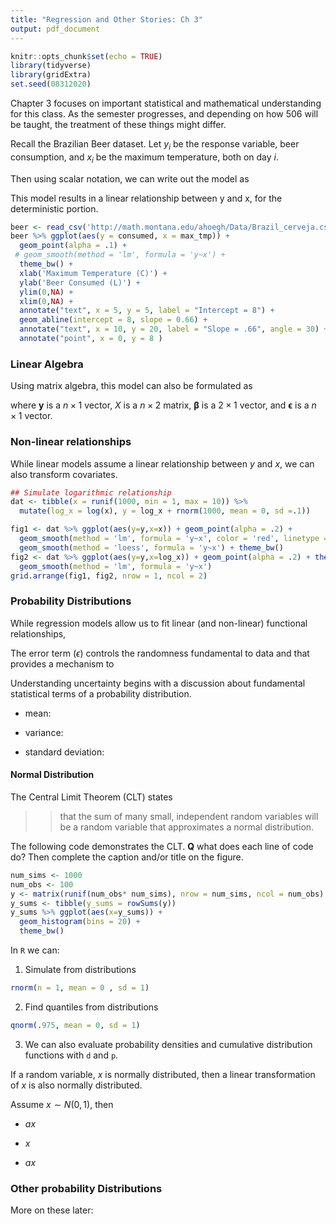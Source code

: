 ```yaml
---
title: "Regression and Other Stories: Ch 3"
output: pdf_document
---
```


\renewcommand{\vec}[1]{\mathbf{#1}}

```r
knitr::opts_chunk$set(echo = TRUE)
library(tidyverse) 
library(gridExtra)
set.seed(08312020)
```

Chapter 3 focuses on important statistical and mathematical understanding for this class. As the semester progresses, and depending on how 506 will be taught, the treatment of these things might differ.

\vfill


Recall the Brazilian Beer dataset. Let $y_i$ be the response variable, beer consumption, and $x_i$ be the maximum temperature, both on day $i$.

\vfill

Then using scalar notation, we can write out the model as




\vfill

This model results in a linear relationship between y and x, for the deterministic portion. 

\vfill

\newpage


```r
beer <- read_csv('http://math.montana.edu/ahoegh/Data/Brazil_cerveja.csv')
beer %>% ggplot(aes(y = consumed, x = max_tmp)) +
  geom_point(alpha = .1) + 
 # geom_smooth(method = 'lm', formula = 'y~x') + 
  theme_bw() + 
  xlab('Maximum Temperature (C)') +
  ylab('Beer Consumed (L)') +
  ylim(0,NA) +
  xlim(0,NA) +
  annotate("text", x = 5, y = 5, label = "Intercept = 8") +
  geom_abline(intercept = 8, slope = 0.66) + 
  annotate("text", x = 10, y = 20, label = "Slope = .66", angle = 30) +
  annotate("point", x = 0, y = 8 )
```


### Linear Algebra

Using matrix algebra, this model can also be formulated as

\begin{equation}
\vec{y} = X \vec{\beta} + \vec{\epsilon},
\end{equation}

where $\vec{y}$ is a $n \times 1$ vector, $X$ is a $n \times 2$ matrix, $\vec{\beta}$ is a $2 \times 1$ vector, and $\vec{\epsilon}$ is a $n \times 1$ vector.

\vfill
\vfill
\vfill

\newpage

### Non-linear relationships

While linear models assume a linear relationship between $y$ and $x$, we can also transform covariates.

\vfill


```r
## Simulate logarithmic relationship
dat <- tibble(x = runif(1000, min = 1, max = 10)) %>% 
  mutate(log_x = log(x), y = log_x + rnorm(1000, mean = 0, sd =.1)) 
```

```r
fig1 <- dat %>% ggplot(aes(y=y,x=x)) + geom_point(alpha = .2) +
  geom_smooth(method = 'lm', formula = 'y~x', color = 'red', linetype = 2) + 
  geom_smooth(method = 'loess', formula = 'y~x') + theme_bw()
fig2 <- dat %>% ggplot(aes(y=y,x=log_x)) + geom_point(alpha = .2) + theme_bw() +
  geom_smooth(method = 'lm', formula = 'y~x') 
grid.arrange(fig1, fig2, nrow = 1, ncol = 2)  
```

\newpage

### Probability Distributions

While regression models allow us to fit linear (and non-linear) functional relationships, 

\vfill

The error term ($\epsilon$) controls the randomness fundamental to data and that provides a mechanism to 

\vfill

Understanding uncertainty begins with a discussion about fundamental statistical terms of a probability distribution. 

- mean: 

\vfill

- variance: 

\vfill

- standard deviation: 

\vfill

#### Normal Distribution

The Central Limit Theorem (CLT) states

>> that the sum of many small, independent random variables will be a random variable that approximates a normal distribution.


\newpage

The following code demonstrates the CLT. __Q__ what does each line of code do? Then complete the caption and/or title on the figure.

```r
num_sims <- 1000
num_obs <- 100
y <- matrix(runif(num_obs* num_sims), nrow = num_sims, ncol = num_obs)
y_sums <- tibble(y_sums = rowSums(y))
y_sums %>% ggplot(aes(x=y_sums)) + 
  geom_histogram(bins = 20) +
  theme_bw()
```

\vfill

In `R` we can:

1. Simulate from distributions

```r
rnorm(n = 1, mean = 0 , sd = 1)
```

2. Find quantiles from distributions

```r
qnorm(.975, mean = 0, sd = 1)
```

3. We can also evaluate probability densities and cumulative distribution functions with `d` and `p`.

\newpage

If a random variable, $x$ is normally distributed, then a linear transformation of $x$ is also normally distributed.

\vfill

Assume $x \sim N(0, 1),$ then 

- $ax$

\vfill

- $x$

\vfill

- $ax$

### Other probability Distributions

More on these later:

\vfill

\vfill
\vfill

